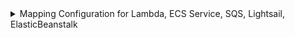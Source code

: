 <details>

<summary>Mapping Configuration for Lambda, ECS Service, SQS, Lightsail, ElasticBeanstalk</summary>

```yaml showLineNumbers
resources:
  - kind: AWS::Lambda::Function
    selector:
      query: 'true'
    port:
      entity:
        mappings:
          identifier: .Identifier
          title: .Properties.FunctionName
          blueprint: '"lambda"'
          properties:
            kind: .__Kind
            region: .__Region
            link: "'https://console.aws.amazon.com/go/view?arn=' + .Properties.Arn"
            description: .Properties.Description
            memorySize: .Properties.MemorySize
            ephemeralStorageSize: .Properties.EphemeralStorage.Size
            timeout: .Properties.Timeout
            runtime: .Properties.Runtime
            packageType: .Properties.PackageType
            environment: .Properties.Environment
            architectures: .Properties.Architectures
            layers: .Properties.Layers
            tags: .Properties.Tags
            iamRole: "'https://console.aws.amazon.com/go/view?arn=' + .Properties.Role"
            arn: .Properties.Arn
          relations:
            account: .__AccountId
  - kind: AWS::ECS::Service
    selector:
      query: 'true'
    port:
      entity:
        mappings:
          identifier: .Identifier | split(":")[5] | split("/")[2] | split("|")[0]
          title: .Identifier
          blueprint: '"ecsService"'
          properties:
            kind: .__Kind
            region: .__Region
            link: >-
              'https://console.aws.amazon.com/go/view?arn=' +
              .Properties.ServiceArn
            desiredCount: .Properties.DesiredCount
            launchType: .Properties.LaunchType
            cluster: .Properties.Cluster
            schedulingStrategy: .Properties.SchedulingStrategy
            loadBalancers: .Properties.LoadBalancers
            securityGroups: >-
              .Properties.NetworkConfiguration.AwsvpcConfiguration.SecurityGroups
            subnets: .Properties.NetworkConfiguration.AwsvpcConfiguration.Subnets
            taskDefinition: .Properties.TaskDefinition
            iamRole: >-
              .Role | if . == null then null else
              'https://console.aws.amazon.com/go/view?arn=' + . end
            arn: .Properties.ServiceArn
          relations:
            account: .__AccountId
  - kind: AWS::SQS::Queue
    selector:
      query: 'true'
    port:
      entity:
        mappings:
          identifier: .Identifier | split("/")[4]
          title: .Properties.QueueUrl | split("/")[4]
          blueprint: '"sqs"'
          properties:
            kind: .__Kind
            region: .__Region
            link: .Properties.QueueUrl
          relations:
            account: .__AccountId
  - kind: AWS::Lightsail::Instance
    selector:
      query: 'true'
    port:
      entity:
        mappings:
          identifier: .Identifier
          title: .Properties.InstanceName
          blueprint: '"lightsailInstance"'
          properties:
            link: >-
                'https://console.aws.amazon.com/go/view?arn=' +
                .Properties.InstanceArn
            state: .Properties.State.Name
            blueprintId: .Properties.BlueprintId
            bundleId: .Properties.BundleId
            arn: .Properties.InstanceArn
            privateIpAddress: .Properties.PrivateIpAddress
            publicIpAddress: .Properties.PublicIpAddress
            cpuCount: .Properties.Hardware.CpuCount
            ramSize: .Properties.Hardware.RamSizeInGb
            regionName: Properties.RegionName
            availabilityZone: .Properties.AvailabilityZone
            monthlyTransfer: .Properties.MonthlyTransfer.GbPerMonthAllocated
            ports: .Properties.Networking.Ports[](.FromPort | tostring + ' - ' + .ToPort | tostring + ' - ' + .AccessDirection)
            username: .Properties.UserName
            tags: .Properties.Tags
          relations:
            account: .__AccountId
  - kind: AWS::ElasticBeanstalk::Application
    selector:
      query: 'true'
      useGetResourceAPI: 'true'
    port:
      entity:
        mappings:
          identifier: .Identifier
          title: .Properties.ApplicationName
          blueprint: '"elasticBeanstalkApplication"'
          properties:
            link: >-
                'https://console.aws.amazon.com/elasticbeanstalk/home?region=' +
                .__Region +
                '#/application/overview?applicationName=' + .Properties.ApplicationName
            applicationName: .Properties.ApplicationName
            maxAgeInDays: .Properties.ResourceLifecycleConfig.VersionLifecycleConfig.MaxAgeRule.MaxAgeInDays
            maxCount: .Properties.ResourceLifecycleConfig.VersionLifecycleConfig.MaxCountRule.MaxCount
            kind: .__Kind
            region: .__Region
          relations:
            account: .__AccountId
```
</details>
